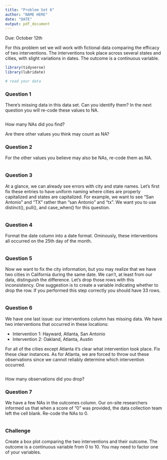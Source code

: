 ```yaml
---
title: "Problem Set 6"
author: "NAME HERE"
date: "DATE"
output: pdf_document
---
```


Due: October 12th

For this problem set we will work with fictional data comparing the efficacy of two interventions. The interventions took place across several states and cities, with slight variations in dates. The outcome is a continuous variable.

```r
library(tidyverse)
library(lubridate)

# read your data

```

### Question 1

There's missing data in this data set. Can you identify them? In the next question you will re-code these values to NA.

```r

```

How many NAs did you find? 


Are there other values you think may count as NA?


\newpage

### Question 2

For the other values you believe may also be NAs, re-code them as NA. 
```r

```

\newpage

### Question 3

At a glance, we can already see errors with city and state names. Let's first fix these entries to have uniform naming where cities are properly capitalized and states are capitalized. For example, we want to see "San Antonio" and "TX" rather than "san Antonio" and "tx". We want you to use distinct(), pull(), and case_when() for this question.

```r

```

\newpage

### Question 4

Format the date column into a date format. Ominously, these interventions all occurred on the 25th day of the month.

```r

```

\newpage

### Question 5

Now we want to fix the city information, but you may realize that we have two cities in California during the same date. We can't, at least from our data, distinguish the difference. Let's drop those rows with this inconsistency. One suggestion is to create a variable indicating whether to drop the row. If you performed this step correctly you should have 33 rows.

```r

```

\newpage

### Question 6

We have one last issue: our interventions column has missing data. We have two interventions that occurred in these locations:

* Intervention 1: Hayward, Atlanta, San Antonio
* Intervention 2: Oakland, Atlanta, Austin

For all of the cities except Atlanta it's clear what intervention took place. Fix these clear instances. As for Atlanta, we are forced to throw out these observations since we cannot reliably determine which intervention occurred. 

```r

```

How many observations did you drop?


\newpage

### Question 7

We have a few NAs in the outcomes column. Our on-site researchers informed us that when a score of "0" was provided, the data collection team left the cell blank. Re-code the NAs to 0. 

```r

```


### Challenge

Create a box plot comparing the two interventions and their outcome. The outcome is a continuous variable from 0 to 10. You may need to factor one of your variables.

```r

```
